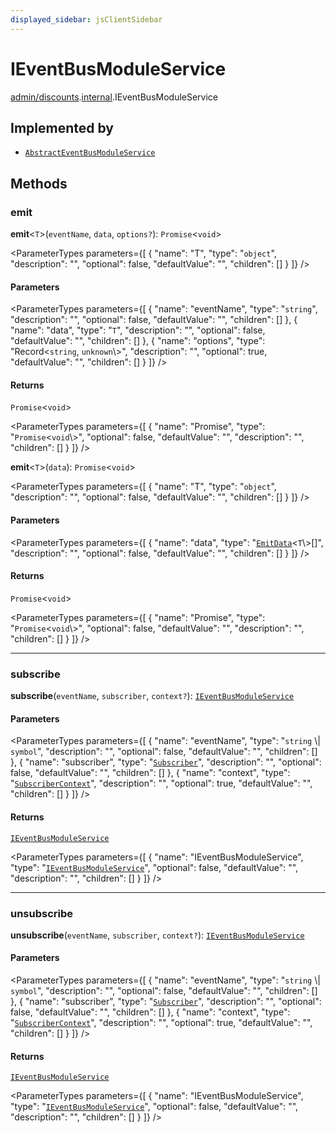 ```yaml
---
displayed_sidebar: jsClientSidebar
---
```



# IEventBusModuleService

[admin/discounts](../../modules/admin_discounts.mdx).[internal](../../admin_discounts/modules/admin_discounts.internal.mdx).IEventBusModuleService

## Implemented by

- [`AbstractEventBusModuleService`](../classes/admin_discounts.internal.AbstractEventBusModuleService.mdx)

## Methods

### emit

**emit**<`T`\>(`eventName`, `data`, `options?`): `Promise`<`void`\>

<ParameterTypes parameters={[
  {
    "name": "T",
    "type": "`object`",
    "description": "",
    "optional": false,
    "defaultValue": "",
    "children": []
  }
]} />

#### Parameters

<ParameterTypes parameters={[
  {
    "name": "eventName",
    "type": "`string`",
    "description": "",
    "optional": false,
    "defaultValue": "",
    "children": []
  },
  {
    "name": "data",
    "type": "`T`",
    "description": "",
    "optional": false,
    "defaultValue": "",
    "children": []
  },
  {
    "name": "options",
    "type": "Record<`string`, `unknown`\\>",
    "description": "",
    "optional": true,
    "defaultValue": "",
    "children": []
  }
]} />

#### Returns

`Promise`<`void`\>

<ParameterTypes parameters={[
  {
    "name": "Promise",
    "type": "`Promise`<`void`\\>",
    "optional": false,
    "defaultValue": "",
    "description": "",
    "children": []
  }
]} />

**emit**<`T`\>(`data`): `Promise`<`void`\>

<ParameterTypes parameters={[
  {
    "name": "T",
    "type": "`object`",
    "description": "",
    "optional": false,
    "defaultValue": "",
    "children": []
  }
]} />

#### Parameters

<ParameterTypes parameters={[
  {
    "name": "data",
    "type": "[`EmitData`](../../admin_discounts/modules/admin_discounts.internal.mdx#emitdata)<`T`\\>[]",
    "description": "",
    "optional": false,
    "defaultValue": "",
    "children": []
  }
]} />

#### Returns

`Promise`<`void`\>

<ParameterTypes parameters={[
  {
    "name": "Promise",
    "type": "`Promise`<`void`\\>",
    "optional": false,
    "defaultValue": "",
    "description": "",
    "children": []
  }
]} />

___

### subscribe

**subscribe**(`eventName`, `subscriber`, `context?`): [`IEventBusModuleService`](admin_discounts.internal.IEventBusModuleService.mdx)

#### Parameters

<ParameterTypes parameters={[
  {
    "name": "eventName",
    "type": "`string` \\| `symbol`",
    "description": "",
    "optional": false,
    "defaultValue": "",
    "children": []
  },
  {
    "name": "subscriber",
    "type": "[`Subscriber`](../../admin_discounts/modules/admin_discounts.internal.mdx#subscriber)",
    "description": "",
    "optional": false,
    "defaultValue": "",
    "children": []
  },
  {
    "name": "context",
    "type": "[`SubscriberContext`](../../admin_discounts/modules/admin_discounts.internal.mdx#subscribercontext)",
    "description": "",
    "optional": true,
    "defaultValue": "",
    "children": []
  }
]} />

#### Returns

[`IEventBusModuleService`](admin_discounts.internal.IEventBusModuleService.mdx)

<ParameterTypes parameters={[
  {
    "name": "IEventBusModuleService",
    "type": "[`IEventBusModuleService`](admin_discounts.internal.IEventBusModuleService.mdx)",
    "optional": false,
    "defaultValue": "",
    "description": "",
    "children": []
  }
]} />

___

### unsubscribe

**unsubscribe**(`eventName`, `subscriber`, `context?`): [`IEventBusModuleService`](admin_discounts.internal.IEventBusModuleService.mdx)

#### Parameters

<ParameterTypes parameters={[
  {
    "name": "eventName",
    "type": "`string` \\| `symbol`",
    "description": "",
    "optional": false,
    "defaultValue": "",
    "children": []
  },
  {
    "name": "subscriber",
    "type": "[`Subscriber`](../../admin_discounts/modules/admin_discounts.internal.mdx#subscriber)",
    "description": "",
    "optional": false,
    "defaultValue": "",
    "children": []
  },
  {
    "name": "context",
    "type": "[`SubscriberContext`](../../admin_discounts/modules/admin_discounts.internal.mdx#subscribercontext)",
    "description": "",
    "optional": true,
    "defaultValue": "",
    "children": []
  }
]} />

#### Returns

[`IEventBusModuleService`](admin_discounts.internal.IEventBusModuleService.mdx)

<ParameterTypes parameters={[
  {
    "name": "IEventBusModuleService",
    "type": "[`IEventBusModuleService`](admin_discounts.internal.IEventBusModuleService.mdx)",
    "optional": false,
    "defaultValue": "",
    "description": "",
    "children": []
  }
]} />
